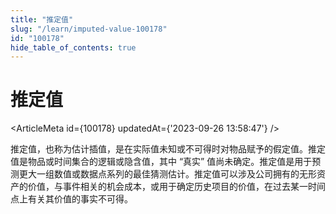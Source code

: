 ```yaml
---
title: "推定值"
slug: "/learn/imputed-value-100178"
id: "100178"
hide_table_of_contents: true
---
```



# 推定值

<ArticleMeta id={100178} updatedAt={'2023-09-26 13:58:47'} />
<div className='border-solid border-b border-t-0 my-4 border-[var(--ifm-color-gray-300)]' />

推定值，也称为估计插值，是在实际值未知或不可得时对物品赋予的假定值。推定值是物品或时间集合的逻辑或隐含值，其中 “真实” 值尚未确定。推定值是用于预测更大一组数值或数据点系列的最佳猜测估计。推定值可以涉及公司拥有的无形资产的价值，与事件相关的机会成本，或用于确定历史项目的价值，在过去某一时间点上有关其价值的事实不可得。
